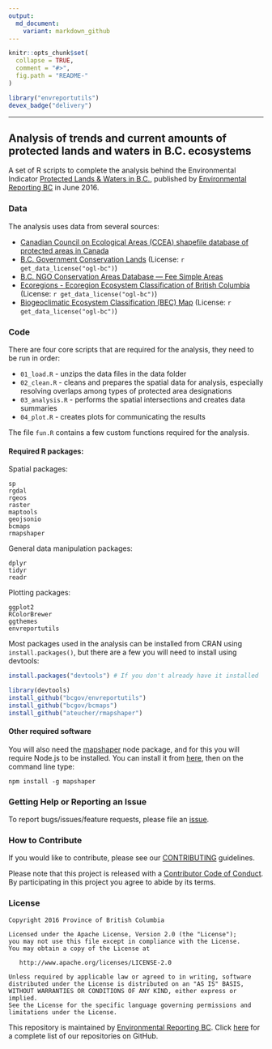 ```yaml
---
output:
  md_document:
    variant: markdown_github
---
```


<!-- README.md is generated from README.Rmd. Please edit that file -->

```r
knitr::opts_chunk$set(
  collapse = TRUE,
  comment = "#>",
  fig.path = "README-"
)
```

```r
library("envreportutils")
devex_badge("delivery")
```

---

## Analysis of trends and current amounts of protected lands and waters in B.C. ecosystems

A set of R scripts to complete the analysis behind the Environmental Indicator [Protected Lands & Waters in B.C.](http://www.env.gov.bc.ca/soe/indicators/land/protected-lands-and-waters.html), published by [Environmental Reporting BC](http://www.env.gov.bc.ca/soe/) in June 2016.

### Data

The analysis uses data from several sources:

-   [Canadian Council on Ecological Areas (CCEA) shapefile database of
    protected areas in Canada](http://www.ccea.org/download-carts-data/)
-   [B.C. Government Conservation
    Lands](https://catalogue.data.gov.bc.ca/dataset/68327529-c0d5-4fcb-b84e-f8d98a7f8612) (License: `r get_data_license("ogl-bc")`)
-   [B.C. NGO Conservation Areas Database &mdash; Fee Simple
    Areas](http://ltabc.ca/resources/2012-02-05-22-20-02)
-   [Ecoregions - Ecoregion Ecosystem Classification of British
    Columbia](http://catalogue.data.gov.bc.ca/dataset/ecoregions-ecoregion-ecosystem-classification-of-british-columbia) (License: `r get_data_license("ogl-bc")`)
-   [Biogeoclimatic Ecosystem Classification (BEC)
    Map](http://catalogue.data.gov.bc.ca/dataset/biogeoclimatic-ecosystem-classification-bec-map) (License: `r get_data_license("ogl-bc")`)
    
### Code

There are four core scripts that are required for the analysis, they need to be run in order:

- `01_load.R` - unzips the data files in the data folder
- `02_clean.R` - cleans and prepares the spatial data for analysis, especially resolving overlaps among types of protected area designations
- `03_analysis.R` - performs the spatial intersections and creates data summaries
- `04_plot.R` - creates plots for communicating the results

The file `fun.R` contains a few custom functions required for the analysis.

#### Required R packages:

Spatial packages:
```
sp
rgdal
rgeos
raster
maptools
geojsonio
bcmaps
rmapshaper
```

General data manipulation packages:
```
dplyr
tidyr
readr
```

Plotting packages:
```
ggplot2
RColorBrewer
ggthemes
envreportutils
```

Most packages used in the analysis can be installed from CRAN using `install.packages()`, but there are a few you will need to install using devtools:

```r
install.packages("devtools") # If you don't already have it installed

library(devtools)
install_github("bcgov/envreportutils")
install_github("bcgov/bcmaps")
install_github("ateucher/rmapshaper")
```

#### Other required software

You will also need the [mapshaper](https://github.com/mbloch/mapshaper) node package, and for this you will require Node.js to be installed. 
You can install it from [here](https://nodejs.org/en/), then on the command line type:

```
npm install -g mapshaper
```


### Getting Help or Reporting an Issue

To report bugs/issues/feature requests, please file an [issue](https://github.com/bcgov/bc_population_indicator/issues/).

### How to Contribute

If you would like to contribute, please see our [CONTRIBUTING](CONTRIBUTING.md) guidelines.

Please note that this project is released with a [Contributor Code of Conduct](CODE_OF_CONDUCT.md). By participating in this project you agree to abide by its terms.

### License

    Copyright 2016 Province of British Columbia

    Licensed under the Apache License, Version 2.0 (the "License");
    you may not use this file except in compliance with the License.
    You may obtain a copy of the License at 

       http://www.apache.org/licenses/LICENSE-2.0

    Unless required by applicable law or agreed to in writing, software
    distributed under the License is distributed on an "AS IS" BASIS,
    WITHOUT WARRANTIES OR CONDITIONS OF ANY KIND, either express or implied.
    See the License for the specific language governing permissions and
    limitations under the License.
    
This repository is maintained by [Environmental Reporting BC](http://www.env.gov.bc.ca/soe/). Click [here](https://github.com/bcgov/EnvReportBC-RepoList) for a complete list of our repositories on GitHub.
